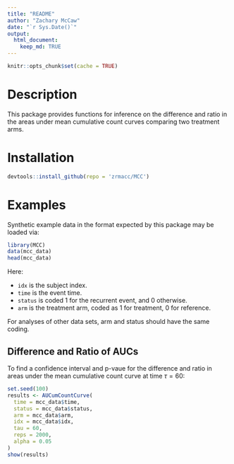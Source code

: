 ```yaml
---
title: "README"
author: "Zachary McCaw"
date: "`r Sys.Date()`"
output: 
  html_document: 
    keep_md: TRUE
--- 
```


```r
knitr::opts_chunk$set(cache = TRUE)
```

# Description

This package provides functions for inference on the difference and ratio in the areas under mean cumulative count curves comparing two treatment arms. 

# Installation

```R
devtools::install_github(repo = 'zrmacc/MCC')
```

# Examples

Synthetic example data in the format expected by this package may be loaded via:

```R
library(MCC)
data(mcc_data)
head(mcc_data)
```

Here: 

* `idx` is the subject index. 
* `time` is the event time. 
* `status` is coded 1 for the recurrent event, and 0 otherwise.
* `arm` is the treatment arm, coded as 1 for treatment, 0 for reference. 

For analyses of other data sets, arm and status should have the same coding. 

## Difference and Ratio of AUCs

To find a confidence interval and p-vaue for the difference and ratio in areas under the mean cumulative count curve at time $\tau = 60$: 
```r
set.seed(100)
results <- AUCumCountCurve(
  time = mcc_data$time,
  status = mcc_data$status,
  arm = mcc_data$arm,
  idx = mcc_data$idx,
  tau = 60,
  reps = 2000,
  alpha = 0.05
)
show(results)

```
